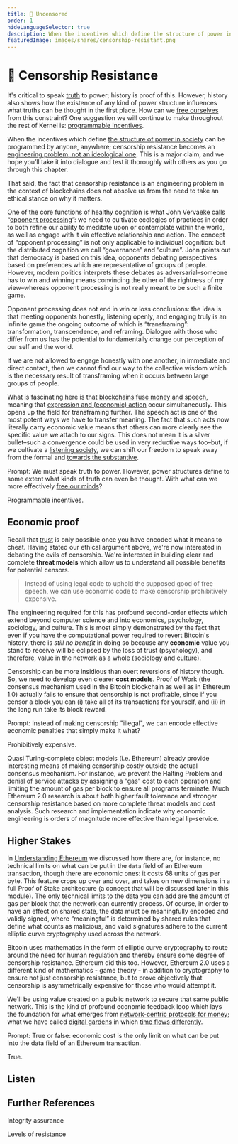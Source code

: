 ```yaml
---
title: 👮 Uncensored
order: 1
hideLanguageSelector: true
description: When the incentives which define the structure of power in society can be programmed by anyone, anywhere; censorship resistance becomes an engineering problem, not an ideological one. Can we engineer truth in the face of power?
featuredImage: images/shares/censorship-resistant.png
---
```


# 👮 Censorship Resistance

It's critical to speak [truth](/learn/module-5/reveal-the-universe/#the-value-of-truth) to power; history is proof of this. However, history also shows how the existence of any kind of power structure influences what truths can be thought in the first place. How can we [free ourselves](/learn/module-3/freedom/) from this constraint? One suggestion we will continue to make throughout the rest of Kernel is: [programmable incentives](/learn/module-5/incentives/).

When the incentives which define [the structure of power in society](/learn/module-5/the-peoples-narrative/#the-nudge) can be programmed by anyone, anywhere; censorship resistance becomes an [engineering problem, not an ideological one](https://blog.ethereum.org/2015/06/06/the-problem-of-censorship/). This is a major claim, and we hope you’ll take it into dialogue and test it thoroughly with others as you go through this chapter.

That said, the fact that censorship resistance is an engineering problem in the context of blockchains does not absolve us from the need to take an ethical stance on why it matters.

One of the core functions of healthy cognition is what John Vervaeke calls “[opponent processing](https://youtu.be/Lbk3lA6zCic?t=5214)”: we need to cultivate ecologies of practices in order to both refine our ability to meditate upon or contemplate within the world, as well as engage with it via effective relationship and action. The concept of “opponent processing” is not only applicable to individual cognition: but the distributed cognition we call “governance” and “culture”. John points out that democracy is based on this idea, opponents debating perspectives based on preferences which are representative of groups of people. However, modern politics interprets these debates as adversarial–someone has to win and winning means convincing the other of the rightness of my view–whereas opponent processing is not really meant to be such a finite game. 

Opponent processing does not end in win or loss conclusions: the idea is that meeting opponents honestly, listening openly, and engaging truly is an infinite game the ongoing outcome of which is “transframing”: transformation, transcendence, and reframing. Dialogue with those who differ from us has the potential to fundamentally change our perception of our self and the world.

If we are not allowed to engage honestly with one another, in immediate and direct contact, then we cannot find our way to the collective wisdom which is the necessary result of transframing when it occurs between large groups of people. 

What is fascinating here is that [blockchains fuse money and speech](/learn/module-2/money-speech/), meaning that [expression and (economic) action](/learn/module-4/self-enquiry/#further-references) occur simultaneously. This opens up the field for transframing further. The speech act is one of the most potent ways we have to transfer meaning. The fact that such acts now literally carry economic value means that others can more clearly see the specific value we attach to our signs. This does not mean it is a silver bullet–such a convergence could be used in very reductive ways too–but, if we cultivate a [listening society](/learn/module-5/listening-stories/#infinite-games-in-a-listening-society), we can shift our freedom to speak away from the formal and [towards the substantive](/learn/module-1/dreamers/#learning-the-language).

<Flash>

<Card>

Prompt: We must speak truth to power. However, power structures define to some extent what kinds of truth can even be thought. With what can we more effectively [free our minds](https://www.brainyquote.com/quotes/steven_biko_177008?img=5)?

Programmable incentives.

</Card>

</Flash>

## Economic proof

Recall that [trust](/learn/module-0/trust/) is only possible once you have encoded what it 
means to cheat. Having stated our ethical argument above, we're now interested in debating the evils of censorship. We're 
interested in building clear and complete **threat models** which allow us to understand all possible benefits for potential censors.

> Instead of using legal code to uphold the supposed good of free speech, we can use economic code to make censorship prohibitively expensive.

The engineering required for this has profound second-order effects which extend beyond computer science and into economics, psychology, sociology, and culture. This is most simply demonstrated by the fact that even if you have the computational power required to revert Bitcoin's history, there is *still no benefit* in doing so because any **economic** value you stand to receive will be eclipsed by the loss of trust (psychology), and therefore, value in the network as a whole (sociology and culture).

Censorship can be more insidious than overt reversions of history though. So, we need to develop even clearer **cost models**. Proof of Work (the consensus mechanism used in the Bitcoin blockchain as well as in Ethereum 1.0) actually fails to ensure that censorship is not profitable, since if you censor a block you can (i) take all of its transactions for yourself, and (ii) in the long run take its block reward.

<Flash>

<Card>

Prompt: Instead of making censorship "illegal", we can encode effective economic penalties that simply make it what?

Prohibitively expensive.

</Card>

</Flash>

Quasi Turing-complete object models (i.e. Ethereum) already provide interesting means of making 
censorship costly outside the actual consensus mechanism. For instance, we prevent the Halting 
Problem and denial of service attacks by assigning a "gas" cost to each operation and limiting 
the amount of gas per block to ensure all programs terminate. Much Ethereum 2.0 research is about 
both <Link to="https://vitalik.eth.limo/general/2018/08/07/99_fault_tolerant.html">higher fault tolerance</Link> 
and stronger censorship resistance based on more complete threat models and cost analysis. 
Such research and implementation indicate why economic engineering is orders of magnitude more 
effective than legal lip-service.

## Higher Stakes

In [Understanding Ethereum](/learn/module-1/understanding-ethereum/#virtual-economy) we 
discussed how there are, for instance, no technical limits on what can be put in the `data` 
field of an Ethereum transaction, though there are economic ones: it costs 68 units of gas per 
byte. This feature crops up over and over, and takes on new dimensions in a full Proof of Stake 
architecture (a concept that will be discussed later in this module). The only technical limits to the data you can add are the amount of gas per block that the network can currently process. Of course, in order to have an effect on shared state, the data must be meaningfully encoded and validly signed, where “meaningful” is determined by shared rules that define what counts as malicious, and valid signatures adhere to the current elliptic curve cryptography used across the network. 

Bitcoin uses mathematics in the form of elliptic curve cryptography to route around the need 
for human regulation and thereby ensure some degree of censorship resistance. Ethereum did 
this too. However, Ethereum 2.0 uses a different kind of mathematics - game theory - in addition 
to cryptography to ensure not just censorship resistance, but to prove objectively that 
censorship is asymmetrically expensive for those who would attempt it.

We'll be using value created on a public network to secure that same public network. This is 
the kind of profound economic feedback loop which lays the foundation for what emerges from
[network-centric protocols for money](/learn/module-0/money-language/#open-protocols-and-a-network-of-value); what we have called [digital gardens](/learn/module-4/the-garden/#growing-hope) in which [time flows differently](/learn/module-3/time/#earning-transactions-into-existence).

<Flash>

<Card>

Prompt: True or false: economic cost is the only limit on what can be put into the data field of an Ethereum transaction.

True.

</Card>

</Flash>

## Listen

<AudioPlayer src="https://kernel-audio.s3.amazonaws.com/M6E1+-+Uncensored.mp3"/>

## Further References

<List>

<Link to="https://allenfarrington.medium.com/elusive-symmetries-f2a2938a095f">

Integrity assurance

</Link>

<Link to="https://twitter.com/vitalikbuterin/status/1256227159707877378">

Levels of resistance

</Link>

</List>
